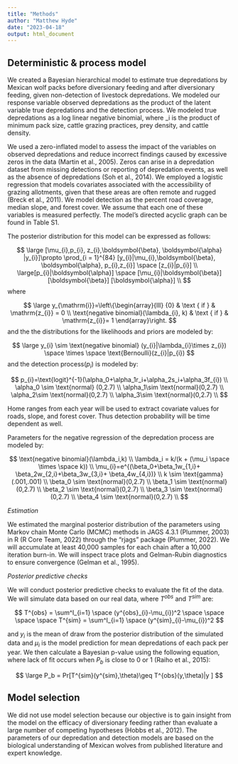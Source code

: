 ```yaml
---
title: "Methods"
author: "Matthew Hyde"
date: "2023-04-18"
output: html_document
---
```


## Deterministic & process model
We created a Bayesian hierarchical model to estimate true depredations by Mexican wolf packs before diversionary feeding and after diversionary feeding, given non-detection of livestock depredations. We modeled our response variable observed depredations as the product of the latent variable true depredations and the detection process. We modeled true depredations as a log linear negative binomial, where \mu_i is the product of minimum pack size, cattle grazing practices, prey density, and cattle density. 

We used a zero-inflated model to assess the impact of the variables on observed depredations and reduce incorrect findings caused by excessive zeros in the data (Martin et al., 2005). Zeros can arise in a depredation dataset from missing detections or reporting of depredation events, as well as the absence of depredations (Soh et al., 2014). We employed a logistic regression that models covariates associated with the accessibility of grazing allotments, given that these areas are often remote and rugged (Breck et al., 2011). We model detection as the percent road coverage, median slope, and forest cover. We assume that each one of these variables is measured perfectly. The model’s directed acyclic graph can be found in Table S1. 

The posterior distribution for this model can be expressed as follows: 

$$
\large
[\mu_{i},p_{i}, z_{i},\boldsymbol{\beta}, \boldsymbol{\alpha} |y_{i}]\propto  \prod_{i = 1}^{84} [y_{i}|\mu_{i},\boldsymbol{\beta}, \boldsymbol{\alpha}, p_{i},z_{i}] \space [z_{i}|p_{i}] \\
\large[p_{i}|\boldsymbol{\alpha}] \space
[\mu_{i}|\boldsymbol{\beta}] [\boldsymbol{\beta}] [\boldsymbol{\alpha}]
\\
$$
where 

$$
\large
y_{\mathrm{i}}=\left\{\begin{array}{lll}
{0} & \text { if } & \mathrm{z_{i}} = 0 \\
\text{negative binomial}(\lambda_{i}, k) & \text { if } & \mathrm{z_{i}}= 1
\end{array}\right.
$$
and the the distributions for the likelihoods and priors are modeled by:

$$
\large
y_{i} \sim \text{negative binomial} (y_{i}|\lambda_{i}\times z_{i}) \space \times \space \text{Bernoulli}(z_{i}|p_{i}) 
$$
and the detection process($p_{i}$) is modeled by:

$$
p_{i}=\text{logit}^{-1}(\alpha_0+\alpha_1r_i+\alpha_2s_i+\alpha_3f_{i}) \\
\alpha_0 \sim \text{normal} (0,2.7) \\
\alpha_1\sim \text{normal}(0,2.7) \\
\alpha_2\sim \text{normal}(0,2.7) \\
\alpha_3\sim \text{normal}(0,2.7) \\
$$

Home ranges from each year will be used to extract covariate values for roads, slope, and forest cover. Thus detection probability will be time dependent as well.

Parameters for the negative regression of the depredation process are modeled by:

$$
\text{negative binomial}(\lambda_i,k) \\
\lambda_i = k/(k + (\mu_i \space \times \space k)) \\
\mu_{i}=e^{(\beta_0+\beta_1w_{1,i}+ \beta_2w_{2,i}+\beta_3w_{3,i}+ \beta_4w_{4,i})} \\
k \sim \text{gamma}(.001,.001) \\
\beta_0 \sim \text{normal}(0,2.7) \\
\beta_1 \sim \text{normal}(0,2.7) \\
\beta_2 \sim \text{normal}(0,2.7) \\
\beta_3 \sim \text{normal}(0,2.7) \\
\beta_4 \sim \text{normal}(0,2.7) \\
$$

*Estimation*

We estimated the marginal posterior distribution of the parameters using Markov chain Monte Carlo (MCMC) methods in JAGS 4.3.1 (Plummer, 2003) in R (R Core Team, 2022) through the "rjags" package (Plummer, 2022). We will accumulate at least 40,000 samples for each chain after a 10,000 iteration burn-in. We will inspect trace plots and Gelman-Rubin diagnostics to ensure convergence (Gelman et al., 1995).

*Posterior predictive checks*

We will conduct posterior predictive checks to evaluate the fit of the data. We will simulate data based on our real data, where $T^{obs}$ and $T^{sim}$ are: 

$$
T^{obs} = \sum^I_{i=1} \space  (y^{obs}_{i}-\mu_{i})^2 \space \space \space \space
T^{sim} = \sum^I_{i=1} \space  (y^{sim}_{i}-\mu_{i})^2 
$$

and $y_{i}$ is the mean of draw from the posterior distribution of the simulated data and $\mu_{i}$ is the model prediction for mean depredations of each pack per year. We then calculate a Bayesian p-value using the following equation, where lack of fit occurs when $P_b$ is close to 0 or 1 (Raiho et al., 2015):

$$ 
\large
P_b = Pr[T^{sim}(y^{sim},\theta)\geq T^{obs}(y,\theta)|y ]
$$

## Model selection

We did not use model selection because our objective is to gain insight from the model on the efficacy of diversionary feeding rather than evaluate a large number of competing hypotheses (Hobbs et al., 2012). The parameters of our depredation and detection models are based on the biological understanding of Mexican wolves from published literature and expert knowledge.